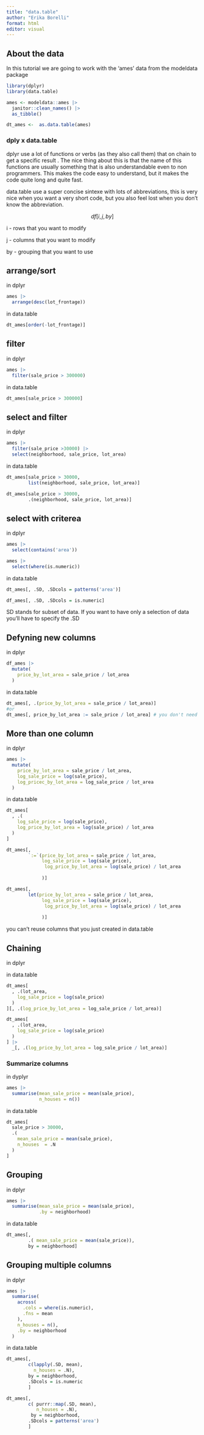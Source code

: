 ```yaml
---
title: "data.table"
author: "Erika Borelli"
format: html
editor: visual
---
```


## About the data

In this tutorial we are going to work with the 'ames' data from the modeldata package

```r
library(dplyr)
library(data.table)

ames <- modeldata::ames |>
  janitor::clean_names() |>
  as_tibble()

dt_ames <-  as.data.table(ames)
```

### dply x data.table

dplyr use a lot of functions or verbs (as they also call them) that on chain to get a specific result . The nice thing about this is that the name of this functions are usually something that is also understandable even to non programmers. This makes the code easy to understand, but it makes the code quite long and quite fast.

data.table use a super concise sintexe with lots of abbreviations, this is very nice when you want a very short code, but you also feel lost when you don't know the abbreviation.

$$
df[i,j,by]
$$

i - rows that you want to modify

j - columns that you want to modify

by - grouping that you want to use

## arrange/sort

in dplyr

```r
ames |> 
  arrange(desc(lot_frontage))
```

in data.table

```r
dt_ames[order(-lot_frontage)]
```

## filter

in dplyr

```r
ames |>
  filter(sale_price > 300000)
```

in data.table

```r
dt_ames[sale_price > 300000]
```

## select and filter

in dplyr

```r
ames |>
  filter(sale_price >30000) |>
  select(neighborhood, sale_price, lot_area)
```

in data.table

```r
dt_ames[sale_price > 30000,
        list(neighborhood, sale_price, lot_area)]

dt_ames[sale_price > 30000,
        .(neighborhood, sale_price, lot_area)]
```

## select with criterea

in dplyr

```r
ames |>
  select(contains('area'))

ames |>
  select(where(is.numeric))
```

in data.table

```r
dt_ames[, .SD, .SDcols = patterns('area')]

df_ames[, .SD, .SDcols = is.numeric]
```

SD stands for subset of data. If you want to have only a selection of data you'll have to specify the .SD

## Defyning new columns

in dplyr

```r
df_ames |>
  mutate(
    price_by_lot_area = sale_price / lot_area
  )
```

in data.table

```r
dt_ames[, .(price_by_lot_area = sale_price / lot_area)]
#or
dt_ames[, price_by_lot_area := sale_price / lot_area] # you don't need to save the object again
```

## More than one column

in dplyr

```r
ames |>
  mutate(
    price_by_lot_area = sale_price / lot_area,
    log_sale_price = log(sale_price),
    log_pricec_by_lot_area = log_sale_price / lot_area
  )
```

in data.table

```r
dt_ames[
  , .(
    log_sale_price = log(sale_price),
    log_price_by_lot_area = log(sale_price) / lot_area
  )
]

dt_ames[,
        `:=`(price_by_lot_area = sale_price / lot_area,
             log_sale_price = log(sale_price),
              log_price_by_lot_area = log(sale_price) / lot_area
             
             )]

dt_ames[,
        let(price_by_lot_area = sale_price / lot_area,
             log_sale_price = log(sale_price),
              log_price_by_lot_area = log(sale_price) / lot_area
             
             )]
```

you can't reuse columns that you just created in data.table

## Chaining

in dplyr

in data.table

```r
dt_ames[
  , .(lot_area,
    log_sale_price = log(sale_price)
  )
][, .(log_price_by_lot_area = log_sale_price / lot_area)]

dt_ames[
  , .(lot_area,
    log_sale_price = log(sale_price)
  )
] |>
  _[, .(log_price_by_lot_area = log_sale_price / lot_area)]

```

### Summarize columns

in dyplyr

```r
ames |>
  summarise(mean_sale_price = mean(sale_price),
            n_houses = n())
```

in data.table

```r
dt_ames[
  sale_price > 30000,
  .(
    mean_sale_price = mean(sale_price),
    n_houses  = .N
  )
]
```

## Grouping

in dplyr

```r
ames |>
  summarise(mean_sale_price = mean(sale_price),
            .by = neighborhood)
```

in data.table

```r
dt_ames[,
        .( mean_sale_price = mean(sale_price)), 
        by = neighborhood]
```

## Grouping multiple columns

in dplyr

```r
ames |>
  summarise(
    across(
      .cols = where(is.numeric),
      .fns = mean
    ),
    n_houses = n(),
    .by = neighborhood
  )
```

in data.table

```r
dt_ames[,
        c(lapply(.SD, mean),
          n_houses = .N),
        by = neighborhood,
        .SDcols = is.numeric
        ]

dt_ames[,
        c( purrr::map(.SD, mean),
           n_houses = .N),
         by = neighborhood,
        .SDcols = patterns('area')
        ]
```

